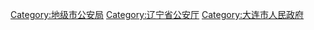 [[Category:地级市公安局|Category:地级市公安局]]
[[Category:辽宁省公安厅|Category:辽宁省公安厅]]
[[Category:大连市人民政府|Category:大连市人民政府]]